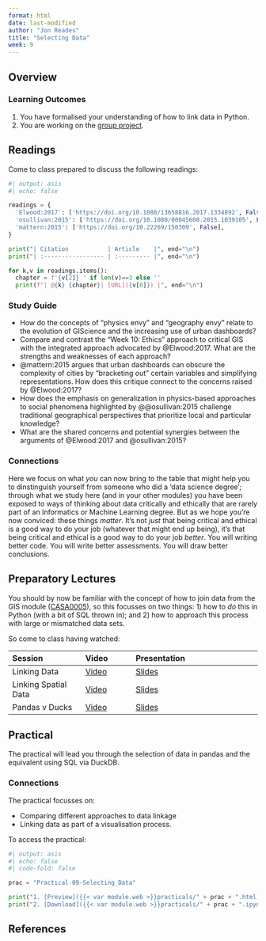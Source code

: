 ```yaml
---
format: html
date: last-modified
author: "Jon Reades"
title: "Selecting Data"
week: 9
---
```


## Overview



::: {.callout-important}
### Learning Outcomes

1. You have formalised your understanding of how to link data in Python.
2. You are working on the [group project](../assessments/group.qmd).

::: 

## Readings

Come to class prepared to discuss the following readings:

```python
#| output: asis
#| echo: false

readings = {
  'Elwood:2017': ['https://doi.org/10.1080/13658816.2017.1334892', False],
  'osullivan:2015': ['https://doi.org/10.1080/00045608.2015.1039105', False],
  'mattern:2015': ['https://doi.org/10.22269/150309', False],
}

print("| Citation           | Article    |", end="\n")
print("| :----------------- | :--------- |", end="\n")

for k,v in readings.items():
  chapter = f'{v[2]} ' if len(v)==3 else ''
  print(f"| @{k} {chapter}| [URL]({v[0]}) |", end="\n")

```

### Study Guide

- How do the concepts of "physics envy" and "geography envy" relate to the evolution of GIScience and the increasing use of urban dashboards?
- Compare and contrast the "Week 10: Ethics" approach to critical GIS with the integrated approach advocated by @Elwood:2017. What are the strengths and weaknesses of each approach?
- @mattern:2015 argues that urban dashboards can obscure the complexity of cities by "bracketing out" certain variables and simplifying representations. How does this critique connect to the concerns raised by @Elwood:2017?
- How does the emphasis on generalization in physics-based approaches to social phenomena highlighted by @@osullivan:2015 challenge traditional geographical perspectives that prioritize local and particular knowledge?
- What are the shared concerns and potential synergies between the arguments of @Elwood:2017 and @osullivan:2015?

::: {.callout-tip}

### Connections

Here we focus on what *you* can now bring to the table that might help you to dinstinguish yourself from someone who did a 'data science degree'; through what we study here (and in your other modules) you have been exposed to ways of thinking about data critically and ethically that are rarely part of an Informatics or Machine Learning degree. But as we hope you're now conviced: these things *matter*. It's not *just* that being critical and ethical is a good way to do your job (whatever that might end up being), it's that being critical and ethical is a good way to do your job *better*. You will writing better code. You will write better assessments. You will draw better conclusions.

:::

## Preparatory Lectures

You should by now be familiar with the concept of how to join data from the GIS module ([CASA0005](https://andrewmaclachlan.github.io/CASA0005repo/)), so this focusses on two things: 1) how to *do* this in Python (with a bit of SQL thrown in); and 2) how to approach this process with large or mismatched data sets. 

So come to class having watched:

| Session | Video | Presentation | 
| :------ | :---- | :----------- | 
| Linking Data | [Video]({{< var vids.linking >}}) | [Slides](../lectures/{{< meta week >}}.1-Linking_Data.qmd) | 
| Linking Spatial Data | [Video]({{< var vids.linkingsp >}}) | [Slides](../lectures/{{< meta week >}}.2-Linking_Spatial_Data.qmd) | 
| Pandas v Ducks | [Video]({{< var vids.duckdb >}}) | [Slides](../lectures/{{< meta week >}}.3-Pandas_vs_Ducks.qmd) | 

## Practical

The practical will lead you through the selection of data in pandas and the equivalent using SQL via DuckDB.

::: {.callout-tip}
### Connections

The practical focusses on:

- Comparing different approaches to data linkage
- Linking data as part of a visualisation process.

:::

To access the practical:

```python
#| output: asis
#| echo: false
#| code-fold: false

prac = "Practical-09-Selecting_Data"

print("1. [Preview]({{< var module.web >}}practicals/" + prac + ".html)")
print("2. [Download]({{< var module.web >}}practicals/" + prac + ".ipynb)")

```

## References 

